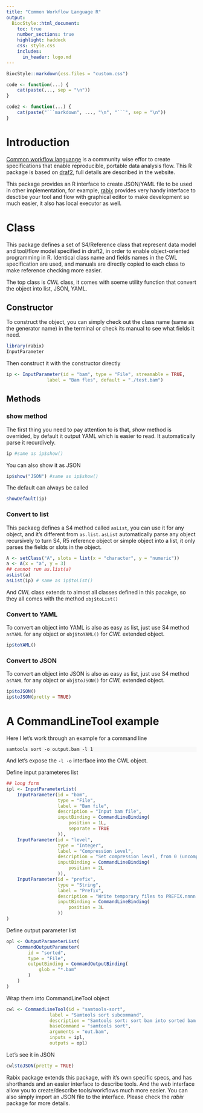```yaml
---
title: "Common Workflow Language R"
output:
  BiocStyle::html_document:
    toc: true
    number_sections: true
    highlight: haddock
    css: style.css
    includes:
      in_header: logo.md
---
```



<!--
%\VignetteIndexEntry{Common Workflow Language R}
%\VignettePackage{rabix}
%\VignetteEngine{knitr::rmarkdown}
-->

```r
BiocStyle::markdown(css.files = "custom.css")
```

<!-- override white background for classless code chunks -->
<style type="text/css" scoped>
  pre:not([class]) { background-color: #F8F8F8; }
  pre code { background-color: transparent; }
</style>

```r
code <- function(...) {
    cat(paste(..., sep = "\n"))
}

code2 <- function(...) {
    cat(paste("```markdown", ..., "\n", "```", sep = "\n"))
}
```

# Introduction
[Common workflow languange](https://github.com/common-workflow-language/common-workflow-language) is a community wise effor to create specifications that enable reproducible, portable data analysis flow. This R package is based on [draf2](http://common-workflow-language.github.io/draft-2/), full details are described in the website. 

This package provides an R interface to create JSON/YAML file to be used in other implementation, for example, [rabix](https://www.rabix.org/) provides very handy interface to desctibe your tool and flow with graphical editor to make development so much easier, it also has local executor as well. 

# Class
This package defines a set of S4/Reference class that represent data model and tool/flow model specified in draft2, in order to enable object-oriented programming in R. Identical class name and fields names in the CWL specification are used, and manuals are directly copied to each class to make reference checking more easier.

The top class is *CWL* class, it comes with soeme utility function that convert the object into list, JSON, YAML. 


## Constructor
To construct the object, you can simply check out the class name (same as the generator name) in the terminal or check its manual to see what fields it need.

```r
library(rabix)
InputParameter
```
Then construct it with the constructor directly

```r
ip <- InputParameter(id = "bam", type = "File", streamable = TRUE, 
               label = "Bam fles", default = "./test.bam")
```

## Methods
### show method
The first thing you need to pay attention to is that, *show* method is overrided, by default it output YAML which is easier to read. It automatically parse it recurdively. 

```r
ip #same as ip$show()
```
You can also show it as JSON

```r
ip$show("JSON") #same as ip$show()
```

The default can always be called
```r
showDefault(ip)
```
### Convert to list
This packaeg defines a S4 method called `asList`, you can use it for any object, and it's different from `as.list`. `asList` automatically parse any object recursively to turn S4, R5 reference object or simple object into a list, it only parses the fields or slots in the object. 

```r
A <- setClass("A", slots = list(x = "character", y = "numeric"))
a <- A(x = "a", y = 3)
## cannot run as.list(a)
asList(a)
asList(ip) # same as ip$toList()
```

And *CWL* class extends to almost all classes defined in this pacakge, so they all comes with the method `obj$toList()`

### Convert to YAML

To convert an object into YAML is also as easy as list, just use S4 method `asYAML` for any object or `obj$toYAML()` for *CWL* extended object. 

```r
ip$toYAML()
```

### Convert to JSON

To convert an object into JSON is also as easy as list, just use S4 method `asYAML` for any object or `obj$toJSON()` for *CWL* extended object. 

```r
ip$toJSON()
ip$toJSON(pretty = TRUE)
```

# A CommandLineTool example
Here I let's work through an example for a command line 

```
samtools sort -o output.bam -l 1
```

And let's expose the `-l -o` interface into the CWL object. 

Define input parameteres list

```r
## long form
ipl <- InputParameterList(
    InputParameter(id = "bam",
                   type = "File",
                   label = "Bam file",
                   description = "Input bam file",
                   inputBinding = CommandLineBinding(
                       position = 1L,
                       separate = TRUE
                   )),
    InputParameter(id = "level",
                   type = "Integer",
                   label = "Compression Level",
                   description = "Set compression level, from 0 (uncompressed) to 9 (best)",
                   inputBinding = CommandLineBinding(
                       position = 2L
                   )),
    InputParameter(id = "prefix",
                   type = "String",
                   label = "Prefix",
                   description = "Write temporary files to PREFIX.nnnn.bam",
                   inputBinding = CommandLineBinding(
                       position = 3L
                   ))
)

```

Define output parameter list

```r
opl <- OutputParameterList(
    CommandOutputParameter(
        id = "sorted",
        type = "File",
        outputBinding = CommandOutputBinding(
            glob = "*.bam"
        )
    )
)
```

Wrap them into CommandLineTool object

```r
cwl <- CommandLineTool(id = "samtools-sort",
                label = "Samtools sort subcommand",
                description = "Samtools sort: sort bam into sorted bam : )",
                baseCommand = "samtools sort",
                arguments = "out.bam",
                inputs = ipl,
                outputs = opl)
```

Let's see it in JSON

```r
cwl$toJSON(pretty = TRUE)
```

Rabix package extends this package, with it's own specific specs, and has shorthands and an easier interface to describe tools. And the web interface allow you to create/describe tools/workflows much more easier. You can also simply import an JSON file to the interface. Please check the *rabix* package for more details. 

